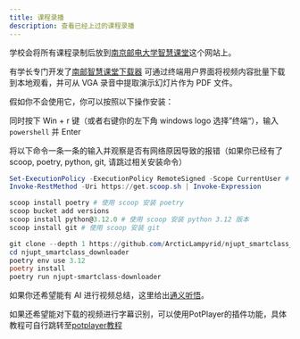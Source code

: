 ```yaml
---
title: 课程录播
description: 查看已经上过的课程录播
---
```


学校会将所有课程录制后放到[南京邮电大学智慧课堂](https://njupt.smartclass.cn/)这个网站上。

有学长专门开发了[南邮智慧课堂下载器](https://github.com/ArcticLampyrid/njupt_smartclass_downloader)
可通过终端用户界面将视频内容批量下载到本地观看，并可从 VGA 录音中提取演示幻灯片作为 PDF 文件。

假如你不会使用它，你可以按照以下操作安装：

同时按下 Win + r 键（或者右键你的左下角 windows logo 选择”终端“），输入 `powershell` 并 Enter

将以下命令一条一条的输入并观察是否有网络原因导致的报错（如果你已经有了scoop, poetry, python, git, 请跳过相关安装命令）

```powershell
Set-ExecutionPolicy -ExecutionPolicy RemoteSigned -Scope CurrentUser # 安装 scoop
Invoke-RestMethod -Uri https://get.scoop.sh | Invoke-Expression

scoop install poetry # 使用 scoop 安装 poetry
scoop bucket add versions
scoop install python@3.12.0 # 使用 scoop 安装 python 3.12 版本
scoop install git # 使用 scoop 安装 git

git clone --depth 1 https://github.com/ArcticLampyrid/njupt_smartclass_downloader.git # 使用 git 下载项目
cd njupt_smartclass_downloader
poetry env use 3.12
poetry install
poetry run njupt-smartclass-downloader
````

如果你还希望能有 AI 进行视频总结，这里给出[通义听悟](https://tingwu.aliyun.com/)。

如果还希望能对下载的视频进行字幕识别，可以使用PotPlayer的插件功能，具体教程可自行跳转至[potplayer教程](http://localhost:4321/learn/useful_tools/potplayer#ai%E5%AD%97%E5%B9%95%E8%AF%86%E5%88%AB)
